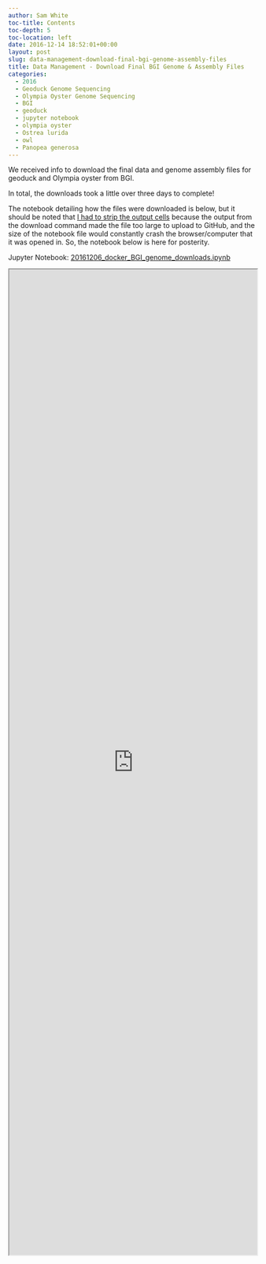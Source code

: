 ```yaml
---
author: Sam White
toc-title: Contents
toc-depth: 5
toc-location: left
date: 2016-12-14 18:52:01+00:00
layout: post
slug: data-management-download-final-bgi-genome-assembly-files
title: Data Management - Download Final BGI Genome & Assembly Files
categories:
  - 2016
  - Geoduck Genome Sequencing
  - Olympia Oyster Genome Sequencing
  - BGI
  - geoduck
  - jupyter notebook
  - olympia oyster
  - Ostrea lurida
  - owl
  - Panopea generosa
---
```


We received info to download the final data and genome assembly files for geoduck and Olympia oyster from BGI.

In total, the downloads took a little over three days to complete!

The notebook detailing how the files were downloaded is below, but it should be noted that [I had to strip the output cells](https://robertslab.github.io/sams-notebook/posts/2016/2016-12-14-data-managment-trim-output-cells-from-jupyter-notebook/) because the output from the download command made the file too large to upload to GitHub, and the size of the notebook file would constantly crash the browser/computer that it was opened in. So, the notebook below is here for posterity.

Jupyter Notebook: [20161206_docker_BGI_genome_downloads.ipynb](https://github.com/sr320/LabDocs/blob/master/jupyter_nbs/sam/20161206_docker_BGI_genome_downloads.ipynb)



<iframe src="https://nbviewer.org/github/sr320/LabDocs/blob/master/jupyter_nbs/sam/20161206_docker_BGI_genome_downloads.ipynb" width="100%" height="2000" scrolling="yes"></iframe>
